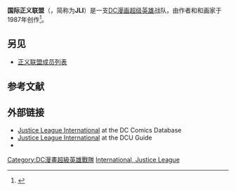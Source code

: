 {{Infobox comics organization
|image=
|caption=
|comic_color=background:#ff8080
|team_name=國際正義聯盟
|publisher=[[DC漫畫|DC漫畫]]
|debut=《[[正義聯盟|正義聯盟]]》#1（1987年5月）
|creators={{le|凱思·吉芬|Keith Giffen}}<br>{{le|J. M. 迪麥提斯|J. M. DeMatteis}}
|status=Active
|base=
|current_members=[[正義聯盟成員列表|正義聯盟成員列表]]
|former_members= 
|alliance_color=background:#ffc0c0
|}}
'''国际正义联盟'''（{{lang-en|Justice League International}}，简称为'''JLI'''）是一支[[DC漫画|DC漫画]][[超级英雄|超级英雄]]战队，由作者{{le|凱思·吉芬|Keith Giffen}}和{{le|J. M. 迪麥提斯|J. M. DeMatteis}}和画家{{le|凯文·马奎尔 (画家)|Kevin Maguire (artist)|凯文·马奎尔}}于1987年创作<ref>{{cite book|last=Manning|first= Matthew K.|last2=Dolan|first2=Hannah, ed.|chapter= 1980s|title = DC Comics Year By Year A Visual Chronicle|publisher=[[Dorling_Kindersley|Dorling Kindersley]] |year=2010 |isbn= 978-0-7566-6742-9 |page= 228 |quote = It was clear that the [Justice League] needed a major overhaul. But no one quite expected how drastic the transformation would truly be in the hands of writers Keith Giffen and J. M. DeMatteis and artist Kevin Maguire.}}</ref>。

== 另见 ==
* [[正义联盟成员列表|正义联盟成员列表]]

== 参考文献 ==
{{Reflist|3}}

== 外部链接 ==
* [[DCDatabase:Justice_League_International|Justice League International]] at the DC Comics Database
* [https://web.archive.org/web/20160303171020/http://www.dcuguide.com/who.php?name=justiceleagueinternational Justice League International] at the DCU Guide
* {{comicbookdb|type=team|id=38|title=Justice League International}}

{{正义联盟}}

[[Category:DC漫畫超級英雄戰隊|Category:DC漫畫超級英雄戰隊]]
[[Category:正義聯盟|International, Justice League]]

{{DC漫畫小作品}}